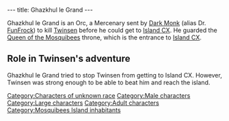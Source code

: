 ---
title: Ghazkhul le Grand
---

{{Character|
Name=Ghazkhul le Grand|
Image=ORC.JPG|
Race=Unknown|
Gender=Male|
Size=Large|
Age=Adult}}

Ghazkhul le Grand is an Orc, a Mercenary sent by [[Dark Monk]] (alias Dr. [[FunFrock]]) to kill [[Twinsen]] before he could get to [[Island CX]]. He guarded the [[Queen of the Mosquibees]] throne, which is the entrance to [[Island CX]].

==Role in Twinsen's adventure==
Ghazkhul le Grand tried to stop Twinsen from getting to Island CX. However, Twinsen was strong enough to be able to beat him and reach the island.

[[Category:Characters of unknown race]]
[[Category:Male characters]]
[[Category:Large characters]]
[[Category:Adult characters]]
[[Category:Mosquibees Island inhabitants]]